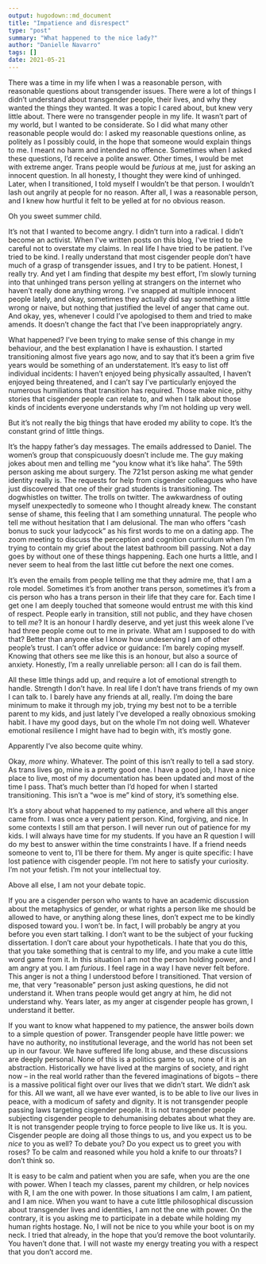 ```yaml
---
output: hugodown::md_document
title: "Impatience and disrespect"
type: "post"
summary: "What happened to the nice lady?"
author: "Danielle Navarro"
tags: []
date: 2021-05-21
---
```


There was a time in my life when I was a reasonable person, with reasonable questions about transgender issues. There were a lot of things I didn't understand about transgender people, their lives, and why they wanted the things they wanted. It was a topic I cared about, but knew very little about. There were no transgender people in my life. It wasn't part of my world, but I wanted to be considerate. So I did what many other reasonable people would do: I asked my reasonable questions online, as politely as I possibly could, in the hope that someone would explain things to me. I meant no harm and intended no offence. Sometimes when I asked these questions, I'd receive a polite answer. Other times, I would be met with extreme anger. Trans people would be *furious* at me, just for asking an innocent question. In all honesty, I thought they were kind of unhinged. Later, when I transitioned, I told myself I wouldn't be that person. I wouldn't lash out angrily at people for no reason. After all, I was a reasonable person, and I knew how hurtful it felt to be yelled at for no obvious reason.

Oh you sweet summer child.

It's not that I wanted to become angry. I didn't turn into a radical. I didn't become an activist. When I've written posts on this blog, I've tried to be careful not to overstate my claims. In real life I have tried to be patient. I've tried to be kind. I really understand that most cisgender people don't have much of a grasp of transgender issues, and I try to be patient. Honest, I really try. And yet I am finding that despite my best effort, I'm slowly turning into that unhinged trans person yelling at strangers on the internet who haven't really done anything wrong. I've snapped at multiple innocent people lately, and okay, sometimes they actually did say something a little wrong or naive, but nothing that justified the level of anger that came out. And okay, yes, whenever I could I've apologised to them and tried to make amends. It doesn't change the fact that I've been inappropriately angry. 

What happened? I've been trying to make sense of this change in my behaviour, and the best explanation I have is exhaustion. I started transitioning almost five years ago now, and to say that it's been a grim five years would be something of an understatement. It's easy to list off individual incidents: I haven't enjoyed being physically assaulted, I haven't enjoyed being threatened, and I can't say I've particularly enjoyed the numerous humiliations that transition has required. Those make nice, pithy stories that cisgender people can relate to, and when I talk about those kinds of incidents everyone understands why I'm not holding up very well. 

But it's not really the big things that have eroded my ability to cope. It's the constant grind of little things. 

It's the happy father's day messages. The emails addressed to Daniel. The women's group that conspicuously doesn't include me. The guy making jokes about men and telling me "you know what it's like haha". The 59th person asking me about surgery. The 721st person asking me what gender identity really is. The requests for help from cisgender colleagues who have just discovered that one of their grad students is transitioning. The dogwhistles on twitter. The trolls on twitter. The awkwardness of outing myself unexpectedly to someone who I thought already knew. The constant sense of shame, this feeling that I am something unnatural. The people who tell me without hesitation that I am delusional. The man who offers "cash bonus to suck your ladycock" as his first words to me on a dating app. The zoom meeting to discuss the perception and cognition curriculum when I'm trying to contain my grief about the latest bathroom bill passing. Not a day goes by without one of these things happening. Each one hurts a little, and I never seem to heal from the last little cut before the next one comes. 

It's even the emails from people telling me that they admire me, that I am a role model. Sometimes it's from another trans person, sometimes it's from a cis person who has a trans person in their life that they care for. Each time I get one I am deeply touched that someone would entrust me with this kind of respect. People early in transition, still not public, and they have chosen to tell *me*? It is an honour I hardly deserve, and yet just this week alone I've had three people come out to me in private. What am I supposed to do with that? Better than anyone else I know how undeserving I am of other people's trust. I can't offer advice or guidance: I'm barely coping myself. Knowing that others see me like this is an honour, but also a source of anxiety. Honestly, I'm a really unreliable person: all I can do is fail them. 

All these little things add up, and require a lot of emotional strength to handle. Strength I don't have. In real life I don't have trans friends of my own I can talk to. I barely have any friends at all, really. I'm doing the bare minimum to make it through my job, trying my best not to be a terrible parent to my kids, and just lately I've developed a really obnoxious smoking habit. I have my good days, but on the whole I'm not doing well. Whatever emotional resilience I might have had to begin with, it's mostly gone. 

Apparently I've also become quite whiny. 

Okay, *more* whiny. Whatever. The point of this isn't really to tell a sad story. As trans lives go, mine is a pretty good one. I have a good job, I have a nice place to live, most of my documentation has been updated and most of the time I pass. That's much better than I'd hoped for when I started transitioning. This isn't a "woe is me" kind of story, it's something else.

It's a story about what happened to my patience, and where all this anger came from. I was once a very patient person. Kind, forgiving, and nice. In some contexts I still am that person. I will never run out of patience for my kids. I will always have time for my students. If you have an R question I will do my best to answer within the time constraints I have. If a friend needs someone to vent to, I'll be there for them. My anger is quite specific: I have lost patience with cisgender people. I'm not here to satisfy your curiosity. I'm not your fetish. I'm not your intellectual toy. 

Above all else, I am not your debate topic. 

If you are a cisgender person who wants to have an academic discussion about the metaphysics of gender, or what rights a person like me should be allowed to have, or anything along these lines, don't expect me to be kindly disposed toward you. I won't be. In fact, I will probably be angry at you before you even start talking. I don't want to be the subject of your fucking dissertation. I don't care about your hypotheticals. I hate that you do this, that you take something that is central to my life, and you make a cute little word game from it. In this situation I am not the person holding power, and I am angry at you. I am *furious*. I feel rage in a way I have never felt before. This anger is not a thing I understood before I transitioned. That version of me, that very "reasonable" person just asking questions, he did not understand it. When trans people would get angry at him, he did not understand why. Years later, as my anger at cisgender people has grown, I understand it better.

If you want to know what happened to my patience, the answer boils down to a simple question of power. Transgender people have little power: we have no authority, no institutional leverage, and the world has not been set up in our favour. We have suffered life long abuse, and these discussions are deeply personal. None of this is a politics game to us, none of it is an abstraction. Historically we have lived at the margins of society, and right now -- in the real world rather than the fevered imaginations of bigots -- there is a massive political fight over our lives that we didn't start. We didn't ask for this. All we want, all we have ever wanted, is to be able to live our lives in peace, with a modicum of safety and dignity. It is not transgender people passing laws targeting cisgender people. It is not transgender people subjecting cisgender people to dehumanising debates about what they are. It is not transgender people trying to force people to live like us. It is you. Cisgender people are doing all those things to us, and you expect us to be *nice* to you as well? To debate you? Do you expect us to greet you with roses? To be calm and reasoned while you hold a knife to our throats? I don't think so. 

It is easy to be calm and patient when you are safe, when you are the one with power. When I teach my classes, parent my children, or help novices with R, I am the one with power. In those situations I am calm, I am patient, and I am nice. When you want to have a cute little philosophical discussion about transgender lives and identities, I am not the one with power. On the contrary, it is you asking me to participate in a debate while holding my human rights hostage. No, I will not be nice to you while your boot is on my neck. I tried that already, in the hope that you'd remove the boot voluntarily. You haven't done that. I will not waste my energy treating you with a respect that you don't accord me.

<br><br>

